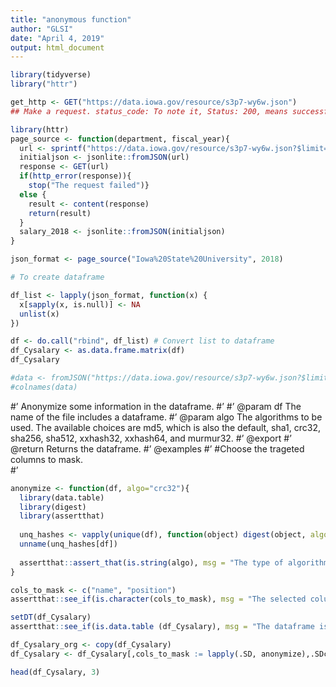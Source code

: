 ---
title: "anonymous function"
author: "GLSI"
date: "April 4, 2019"
output: html_document
---

```{r page source}

library(tidyverse)
library("httr")

get_http <- GET("https://data.iowa.gov/resource/s3p7-wy6w.json") 
## Make a request. status_code: To note it, Status: 200, means successful request. Status: 404, as you know very well, means server not found. 

library(httr)
page_source <- function(department, fiscal_year){
  url <- sprintf("https://data.iowa.gov/resource/s3p7-wy6w.json?$limit=100&$offset=0&$order=:id&department=%s&fiscal_year=%f", department, fiscal_year)
  initialjson <- jsonlite::fromJSON(url)
  response <- GET(url)
  if(http_error(response)){
    stop("The request failed")}
  else {
    result <- content(response)
    return(result)
  }
  salary_2018 <- jsonlite::fromJSON(initialjson)
}

json_format <- page_source("Iowa%20State%20University", 2018)
```

```{r dataframe}
# To create dataframe

df_list <- lapply(json_format, function(x) {
  x[sapply(x, is.null)] <- NA
  unlist(x)
})

df <- do.call("rbind", df_list) # Convert list to dataframe
df_Cysalary <- as.data.frame.matrix(df) 
df_Cysalary

#data <- fromJSON("https://data.iowa.gov/resource/s3p7-wy6w.json?$limit=100&$offset=0&$order=:id&department=Iowa%20State%20University&fiscal_year=2018", flatten = TRUE)
#colnames(data)

```


#' Anonymize some information in the dataframe.
#'
#' @param df The name of the file includes a dataframe.
#' @param algo The algorithms to be used. The available choices are md5, which is also the default, sha1, crc32, sha256, sha512, xxhash32, xxhash64, and murmur32.
#' @export
#' @return Returns the dataframe.
#' @examples
#' #Choose the trageted columns to mask.  
#' 

```{r function}
anonymize <- function(df, algo="crc32"){
  library(data.table)
  library(digest)
  library(assertthat)
  
  unq_hashes <- vapply(unique(df), function(object) digest(object, algo=algo), FUN.VALUE="", USE.NAMES=TRUE)
  unname(unq_hashes[df])
  
  assertthat::assert_that(is.string(algo), msg = "The type of algorithm is not string!")
}
```

```{r anonymizing}
cols_to_mask <- c("name", "position")
assertthat::see_if(is.character(cols_to_mask), msg = "The selected columns are not character!")

setDT(df_Cysalary)
assertthat::see_if(is.data.table (df_Cysalary), msg = "The dataframe is not converted to a table!")

df_Cysalary_org <- copy(df_Cysalary)
df_Cysalary <- df_Cysalary[,cols_to_mask := lapply(.SD, anonymize),.SDcols=cols_to_mask,with=FALSE]

head(df_Cysalary, 3)
```





